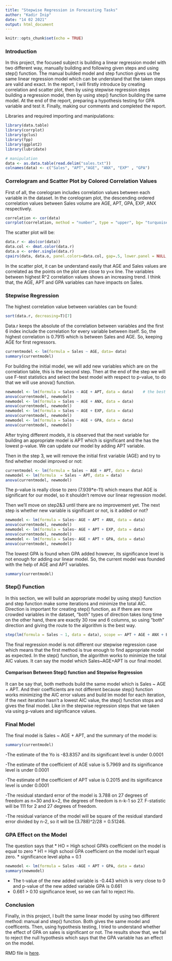 ```yaml
---
title: "Stepwise Regression in Forecasting Tasks"
author: "Kadir İnip"
date: "14 02 2021"
output: html_document
---
```


```r
knitr::opts_chunk$set(echo = TRUE)
```

### Introduction

In this project, the focused subject is building a linear regression model with two different way, manually building and following given steps and using step() function. The manual builded model and step function gives us the same linear regression model which can be understand that the taken steps are valid and exact. 
In the report, I will firstly introduce by creating correlation and scatter plot, then by using stepwise regression steps building a regression model, then by using step() function  building the same model. At the end of the report, preparing a hypothesis testing for GPA variable and test it. 
Finally, making our comments and completed the report. 


Libraries and required importing and manipulations:

```r
library(data.table)
library(corrplot)
library(gclus)
library(fpp)
library(ggplot2)
library(lubridate)

# manipulation
data <- as.data.table(read.delim("sales.txt"))
colnames(data) <- c("Sales", "APT","AGE", "ANX", "EXP" , "GPA")
```


### Correlogram and Scatter Plot by Colored Correlation Values

First of all, the corelogram includes correlation values between each variable in the dataset. In the corelogram plot, the descending ordered correlation values between Sales volume are AGE, APT, GPA, EXP, ANX respectively. 

```r
correlation <- cor(data)
corrplot(correlation, method = "number", type = "upper", bg= "turquoise", tl.srt = 30)
```

The scatter plot will be:

```r
data.r <- abs(cor(data)) 
data.col <- dmat.color(data.r)
data.o <- order.single(data.r)
cpairs(data, data.o, panel.colors=data.col, gap=.5, lower.panel = NULL, main="Scatter Plot Colored by Correlation")
```

In the scatter plot, it can be understand easily that AGE and Sales values are correlated as the points on the plot are close to y=x line. The variables between highest R^2 correlation values shows an increasing trend. I think that, the AGE, APT and GPA variables can have impacts on Sales.

### Stepwise Regression 

The highest correlation value between variables can be found: 

```r
sort(data.r, decreasing=T)[7] 
```

Data.r keeps the absolute of the correlation between variables and the first 6 index include the correlation for every variable between itself. So, the highest correlation is 0.7915 which is between Sales and AGE. So, keeping AGE for first regressors. 

```r
currentmodel <- lm(formula = Sales ~ AGE, data= data)
summary(currentmodel)
```

For building the initial model, we will add new variables which are on the correlation table, this is the second step. Then at the end of the step we will use F-test statistics and select the best model with respect to p-value, to do that we will use anova() function. 

```r
newmodel <- lm(formula = Sales ~ AGE + APT, data = data)    # the best F-value is AGE + APT
anova(currentmodel, newmodel)
newmodel <- lm(formula = Sales ~ AGE + ANX, data = data)
anova(currentmodel, newmodel)
newmodel <- lm(formula = Sales ~ AGE + EXP, data = data)
anova(currentmodel, newmodel)
newmodel <- lm(formula = Sales ~ AGE + GPA, data = data)      
anova(currentmodel, newmodel)
```

After trying different models, it is observed that the next variable for building an appropriate model is APT which is significant and the has the lowest p-value. We can update our model by adding APT variable. 

Then in the step 3, we will remove the initial first variable (AGE) and try to find whether model improved or not: 
```r
currentmodel <- lm(formula = Sales ~ AGE + APT, data = data)
newmodel <- lm(formula  = Sales ~ APT, data = data)
anova(currentmodel, newmodel)
```


The p-value is really close to zero (7.939*e-11) which means that AGE is significant for our model, so it shouldn't remove our linear regression model. 

Then we'll move on step2&3 until there are no improvement yet. The next step is whether new variable is significant or not, is it added or not?

```r
newmodel <- lm(formula = Sales~ AGE + APT + ANX, data = data)
anova(currentmodel, newmodel)
newmodel <- lm(formula = Sales~ AGE + APT + EXP, data = data)
anova(currentmodel, newmodel)
newmodel <- lm(formula = Sales~ AGE + APT + GPA, data = data)    
anova(currentmodel, newmodel)
```

The lowest GPA is found when GPA added however, its significance level is not enough for adding our linear model. So, the current model was founded with the help of AGE and APT variables. 

```r
summary(currentmodel)
```


### Step() Function 

In this section, we will build an appropriate model by using step() function and step function make some iterations and minimize the total AIC. Direction is important for creating step() function, as if there are more crowded variables in the dataset, "both" types of direction takes long time on the other hand, there are exactly 30 row and 6 columns, so using "both" direction and giving the route to the algorithm is the best way.  

```r
step(lm(formula = Sales ~ 1, data = data), scope =~ APT + AGE + ANX + EXP + GPA, direction = "both", trace = 1)
```

The final regression model is not different our stepwise regression case which means that the first method is true enough to find appropriate model as expected. In the step() function, the algorithm works to minimize the total AIC values. It can say the model which Sales~AGE+APT is our final model. 

#### Comparison Between Step() function and Stepwise Regression 

It can be say that, both methods build the same model which is Sales ~ AGE + APT. And their coefficients are not different because step() function works minimizing the AIC error values and build lm model for each iteration, if the next iteration hasn't a lowest AIC value, the step() function stops and gives the final model. Like in the stepwise regression steps that we taken via using p-values and significance values. 

### Final Model 

The final model is Sales ~ AGE + APT, and the summary of the model is:

```r
summary(currentmodel)
```

-The estimate of the Yo is -83.8357 and its significant level is under 0.0001

-The estimate of the coefficient of AGE value is 5.7969 and its significance level is under 0.0001

-The estimate of the coefficient of APT value is 0.2015 and its significance level is under 0.0001

-The residual standard error of the model is 3.788 on 27 degrees of freedom as n=30 and k=2, the degrees of freedom is n-k-1 so 27. F-statistic will be 111 for 2 and 27 degrees of freedom.

-The residual variance of the model will be square of the residual standard error divided by n-2, so it will be (3.788)^2/28 = 0.51246.

### GPA Effect on the Model 

The question says that 
* HO = High school GPA's coefficient on the model is equal to zero
* H1 = High school GPA coefficient on the model isn't equal zero. 
* significance level alpha = 0.1 

```r
newmodel <- lm(formula = Sales ~AGE + APT + GPA, data = data)
summary(newmodel)
```

* The t-value of the new added variable is -0.443 which is very close to 0 and p-value of the new added variable GPA is 0.661 
* 0.661 > 0.10 significance level, so we can fail to reject Ho. 

### Conclusion 

Finally, in this project, I built the same linear model by using two different method: manual and step() function. Both gives the same model and coefficents. Then, using hypothesis testing, I tried to understand whether the effect of GPA on sales is significant or not. The results show that, we fail to reject the null hypothesis which says that the GPA variable has an effect on the model. 


RMD file is [here](https://bu-ie-360.github.io/fall20-kadirnp/files/HMW5.Rmd).

